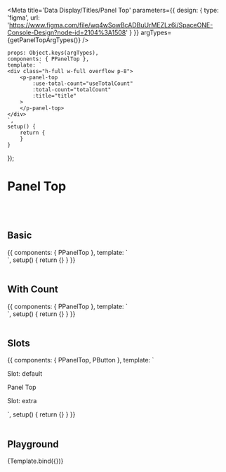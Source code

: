 


<Meta title='Data Display/Titles/Panel Top' parameters={{
    design: {
        type: 'figma',
        url: 'https://www.figma.com/file/wq4wSowBcADBuUrMEZLz6i/SpaceONE-Console-Design?node-id=2104%3A1508'
    }
}} argTypes={getPanelTopArgTypes()} />


    props: Object.keys(argTypes),
    components: { PPanelTop },
    template: `
    <div class="h-full w-full overflow p-8">
        <p-panel-top
            :use-total-count="useTotalCount"
            :total-count="totalCount"
            :title="title"
        >
        </p-panel-top>
    </div>
    `,
    setup() {
        return {
        }
    }
});


# Panel Top
<br/>
<br/>

## Basic

<Canvas>
    <Story name="Basic">
{{
    components: { PPanelTop },
    template: `
    <div class="h-full w-full overflow p-8">
        <p-panel-top title="Panel Top"></p-panel-top>
    </div>
    `,
    setup() {
        return {}
    }
}}
    </Story>
</Canvas>

<br/>
<br/>

## With Count

<Canvas>
    <Story name="With Count">
        {{
            components: { PPanelTop },
            template: `
    <div class="h-full w-full overflow p-8">
        <p-panel-top title="Panel Top" useTotalCount :totalCount="18"></p-panel-top>
    </div>
    `,
            setup() {
                return {}
            }
        }}
    </Story>
</Canvas>

<br/>
<br/>

## Slots

<Canvas>
    <Story name="Slots">
        {{
            components: { PPanelTop, PButton },
            template: `
    <div class="h-full w-full overflow p-8">
        <p class="font-bold text-xl my-4">Slot: default</p>
        <p-panel-top useTotalCount :totalCount="18">
            <span class="text-secondary-dark font-bold text-2xl">Panel Top</span>
        </p-panel-top>
        <br/>
        <p class="font-bold text-xl my-4">Slot: extra</p>
        <p-panel-top title="Panel Top" useTotalCount :totalCount="18">
            <template #extra>
                <div class="w-full text-right mr-4">
                    <p-button size="sm">Create</p-button>
                </div>
            </template>
        </p-panel-top>
    </div>
    `,
            setup() {
                return {}
            }
        }}
    </Story>
</Canvas>

<br/>
<br/>

## Playground

<Canvas>
    <Story name="Playground">
        {Template.bind({})}
    </Story>
</Canvas>

<ArgsTable story="Playground"/>

